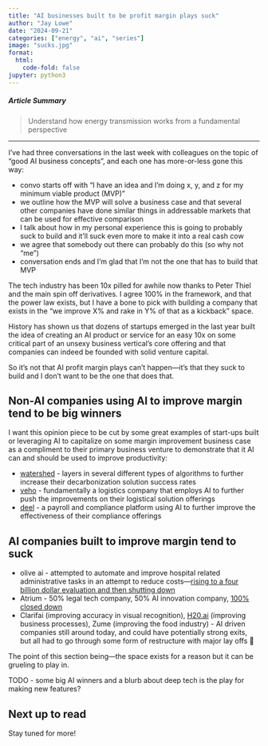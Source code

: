 ```yaml
---
title: "AI businesses built to be profit margin plays suck"
author: "Jay Lowe"
date: "2024-09-21"
categories: ["energy", "ai", "series"]
image: "sucks.jpg"
format:
  html:
    code-fold: false
jupyter: python3
---
```


##### Article Summary

> Understand how energy transmission works from a fundamental perspective

---

I’ve had three conversations in the last week with colleagues on the topic of “good AI business concepts”, and each one has more-or-less gone this way:

- convo starts off with “I have an idea and I’m doing x, y, and z for my minimum viable product (MVP)”
- we outline how the MVP will solve a business case and that several other companies have done similar things in addressable markets that can be used for effective comparison
- I talk about how in my personal experience this is going to probably suck to build and it’ll suck even more to make it into a real cash cow
- we agree that somebody out there can probably do this (so why not “me”)
- conversation ends and I’m glad that I’m not the one that has to build that MVP

The tech industry has been 10x pilled for awhile now thanks to Peter Thiel and the main spin off derivatives. I agree 100% in the framework, and that the power law exists, but I have a bone to pick with building a company that exists in the “we improve X% and rake in Y% of that as a kickback” space.

History has shown us that dozens of startups emerged in the last year built the idea of creating an AI product or service for an easy 10x on some critical part of an unsexy business vertical’s core offering and that companies can indeed be founded with solid venture capital. 

So it’s not that AI profit margin plays can’t happen—it’s that they suck to build and I don’t want to be the one that does that.

## Non-AI companies using AI to improve margin tend to be big winners

I want this opinion piece to be cut by some great examples of start-ups built or leveraging AI to capitalize on some margin improvement business case as a compliment to their primary business venture to demonstrate that it AI can and should be used to improve productivity:

- [watershed](https://watershed.com/) - layers in several different types of algorithms to further increase their decarbonization solution success rates
- [veho](https://www.shipveho.com/about-us) - fundamentally a logistics company that employs AI to further push the improvements on their logistical solution offerings
- [deel](https://www.deel.com/) - a payroll and compliance platform using AI to further improve the effectiveness of their compliance offerings

## AI companies built to improve margin tend to suck

- olive ai - attempted to automate and improve hospital related administrative tasks in an attempt to reduce costs—[rising to a four billion dollar evaluation and then shutting down](https://www.healthcaredive.com/news/olive-ai-shuts-down/698455/)
- Atrium - 50% legal tech company, 50% AI innovation company, [100% closed down](https://news.ycombinator.com/item?id=22479886)
- Clarifai (improving accuracy in visual recognition), [H20.ai](http://H20.ai) (improving business processes), Zume (improving the food industry) - AI driven companies still around today, and could have potentially strong exits, but all had to go through some form of restructure with major lay offs 😬

The point of this section being—the space exists for a reason but it can be grueling to play in.

TODO - some big AI winners and a blurb about deep tech is the play for making new features?

## Next up to read

Stay tuned for more!